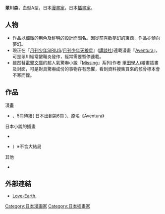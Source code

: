 {{japanese|japanese=翠川 しん|kana=みどりかわ しん|romaji=Midorikawa Shin}}{{漫畫}}
'''翠川森'''{{BD||4月7日|catIdx=Midorikawa Shin}}，血型A型，日本[[漫畫家|漫畫家]]，日本[[插畫家|插畫家]]。
==人物==
*作品以細緻的用色及鮮明的設計而聞名。因從前喜歡夢幻的東西，作品亦傾向夢幻。
*現正在『[[月刊少年SIRIUS|月刊少年SIRIUS]]/[[月刊少年天狼星|月刊少年天狼星]]』([[講談社|講談社]])連載漫畫『[[Aventura|Aventura]]』，可是翠川經常腱鞘炎發作，經常需要暫停連載。
*雖然替[[電擊文庫|電擊文庫]]的超人氣驚嚇小說『[[Missing|Missing]]』系列(作者 [[甲田學人|甲田學人]])繪畫插畫及封面，可是對具驚嚇成份的事物存有恐懼，看到資料搜集買來的骸骨標本會不寒而慄。

==作品==
;漫畫
*{{tsl|ja|Aventura||Aventura魔法少年}}、5冊待續( 日本出到第6冊 )、原名《Aventura》

;日本小說的插畫
*{{lang|ja|『Breath of the Earth』（イラストストーリー。『電撃hp』（[[MediaWorks|MediaWorks]]）掲載）}}
*{{lang|ja|『Missing』シリーズ（著：[[甲田学人|甲田学人]]）}}）※不含大結局
 
;其他
*{{lang|ja|季刊「S〜エス〜」にてイラストやコピック講座など（(株)スタイル）}}

==外部連結==
* {{ja}}[http://www.geocities.jp/love_earthspring/ Love-Earth.]

{{Japanese cartoonist-stub}}
{{DEFAULTSORT:Midorikawa Shin}}
[[Category:日本漫画家|Category:日本漫画家]]
[[Category:日本插畫家|Category:日本插畫家]]